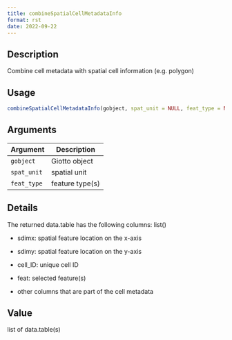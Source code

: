 ```yaml
--- 
title: combineSpatialCellMetadataInfo 
format: rst 
date: 2022-09-22 
--- 
```


## Description

Combine cell metadata with spatial cell information (e.g. polygon)


## Usage

```r
combineSpatialCellMetadataInfo(gobject, spat_unit = NULL, feat_type = NULL)
```


## Arguments

Argument      |Description
------------- |----------------
`gobject`     |     Giotto object
`spat_unit`     |     spatial unit
`feat_type`     |     feature type(s)


## Details

The returned data.table has the following columns: list() 
   

*  sdimx: spatial feature location on the x-axis   

*  sdimy: spatial feature location on the y-axis   

*  cell_ID: unique cell ID   

*  feat: selected feature(s)   

*  other columns that are part of the cell metadata


## Value

list of data.table(s)


